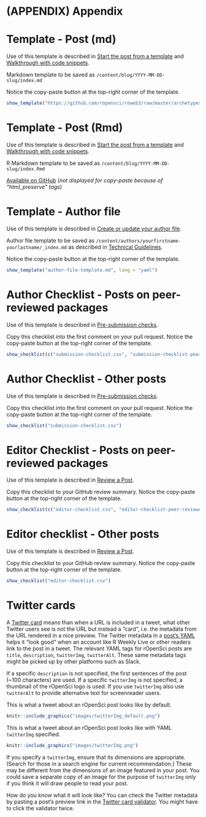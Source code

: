 # (APPENDIX) Appendix {-}

# Template - Post (md) {#templatemd}

Use of this template is described in [Start the post from a template](#templates) and [Walkthrough with code snippets](#usetemplates).

Markdown template to be saved as `/content/blog/YYYY-MM-DD-slug/index.md`

Notice the copy-paste button at the top-right corner of the template.

```r
show_template("https://github.com/ropensci/roweb3/raw/master/archetypes/md/index.md", lang = "markdown")
```

# Template - Post (Rmd) {#templatermd}

Use of this template is described in [Start the post from a template](#templates) and [Walkthrough with code snippets](#usetemplates).

R Markdown template to be saved as `/content/blog/YYYY-MM-DD-slug/index.Rmd`

[Available on GitHub](https://github.com/ropensci/roweb3/blob/master/archetypes/Rmd/index.md) (_not displayed for copy-paste because of "html_preserve" tags_)

# Template - Author file {#authortemplate}

Use of this template is described in [Create or update your author file](#createauthorfile).

Author file template to be saved as `/content/authors/yourfirstname-yourlastname/_index.md` as described in [Technical Guidelines](#createauthorfile).

Notice the copy-paste button at the top-right corner of the template.

```r
show_template("author-file-template.md", lang = "yaml")
```

# Author Checklist - Posts on peer-reviewed packages {#authorchecklistpeer}

Use of this template is described in [Pre-submission checks](#presubchecks).

Copy this checklist into the first comment on your pull request.
Notice the copy-paste button at the top-right corner of the template.

```r
show_checklist(c("submission-checklist.csv", "submission-checklist-peer-reviewed-pkg.csv"))
```

# Author Checklist - Other posts {#authorchecklistany}

Use of this template is described in [Pre-submission checks](#presubchecks).

Copy this checklist into the first comment on your pull request. 
Notice the copy-paste button at the top-right corner of the template.

```r
show_checklist("submission-checklist.csv")
```

# Editor Checklist - Posts on peer-reviewed packages {#editorchecklistpeer}

Use of this template is described in [Review a Post](#review).

Copy this checklist to your GitHub review summary.
Notice the copy-paste button at the top-right corner of the template.

```r
show_checklist(c("editor-checklist.csv", "editor-checklist-peer-reviewed-pkg.csv"))
```

# Editor checklist - Other posts {#editorchecklistany}

Use of this template is described in [Review a Post](#review).

Copy this checklist to your GitHub review summary.
Notice the copy-paste button at the top-right corner of the template.

```r
show_checklist("editor-checklist.csv")
```

# Twitter cards {#twittercards}

A [Twitter card](https://developer.twitter.com/en/docs/tweets/optimize-with-cards/overview/abouts-cards) means than when a URL is included in a tweet, what other Twitter users see is not the URL but instead a "card", i.e. the metadata from the URL rendered in a nice preview.
The Twitter metadata in a [post's YAML](whatgoesinyaml) helps it "look good" when an account like R Weekly Live or other readers link to the post in a tweet. 
The relevant YAML tags for rOpenSci posts are `title`, `description`, `twitterImg`, `twitterAlt`.
These same metadata tags might be picked up by other platforms such as Slack.

If a specific `description` is not specified, the first sentences of the post (~100 characters) are used.
If a specific `twitterImg` is not specified, a thumbnail of the rOpenSci logo is used. 
If you use `twitterImg` also use `twitterAlt` to provide alternative text for screenreader users.

This is what a tweet about an rOpenSci post looks like by default.

```r
knitr::include_graphics("images/twitterImg_default.png")
```

This is what a tweet about an rOpenSci post looks like with YAML `twitterImg` specified.

```r
knitr::include_graphics("images/twitterImg.png")
```

If you specify a `twitterImg`, ensure that its dimensions are appropriate. 
(Search for those in a search engine for current recommendation.) 
These may be different from the dimensions of an image featured in your post. 
You could save a separate copy of an image for the purpose of `twitterImg` only if you think it will draw people to read your post.

How do you know what it will look like?
You can check the Twitter metadata by pasting a post's preview link in the [Twitter card validator](https://cards-dev.twitter.com/validator). 
You might have to click the validator twice.

